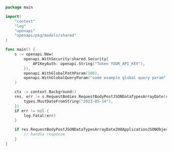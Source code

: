 ```go showLineNumbers copy filename="Request Body Post Json Data Types Array Date usage example"
package main

import(
	"context"
	"log"
	"openapi"
	"openapi/pkg/models/shared"
)

func main() {
    s := openapi.New(
        openapi.WithSecurity(shared.Security{
            APIKeyAuth: openapi.String("Token YOUR_API_KEY"),
        }),
        openapi.WithGlobalPathParam(100),
        openapi.WithGlobalQueryParam("some example global query param"),
    )

    ctx := context.Background()
    res, err := s.RequestBodies.RequestBodyPostJSONDataTypesArrayDate(ctx, []types.Date{
        types.MustDateFromString("2023-05-14"),
    })
    if err != nil {
        log.Fatal(err)
    }

    if res.RequestBodyPostJSONDataTypesArrayDate200ApplicationJSONObject != nil {
        // handle response
    }
}
```
